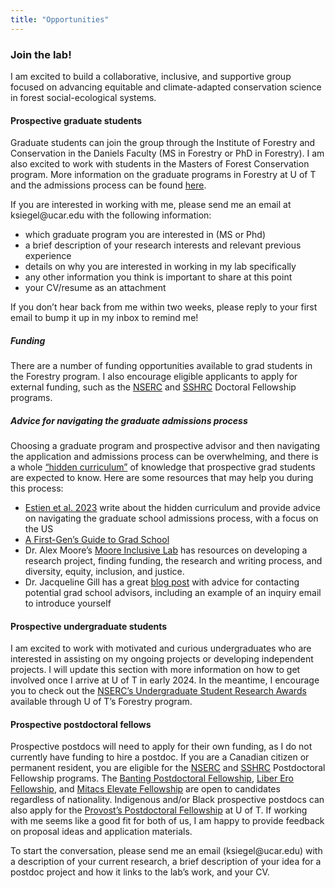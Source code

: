 ```yaml
---
title: "Opportunities"
---
```


### Join the lab!

I am excited to build a collaborative, inclusive, and supportive group focused on advancing equitable and climate-adapted conservation science in forest social-ecological systems. 

#### Prospective graduate students
Graduate students can join the group through the Institute of Forestry and Conservation in the Daniels Faculty (MS in Forestry or PhD in Forestry). I am also excited to work with students in the Masters of Forest Conservation program. More information on the graduate programs in Forestry at U of T and the admissions process can be found [here](https://academic.daniels.utoronto.ca/forestry/applications-and-admissions/). 

If you are interested in working with me, please send me an email at ksiegel@ucar.edu with the following information:  

- which graduate program you are interested in (MS or Phd)  
- a brief description of your research interests and relevant previous experience  
- details on why you are interested in working in my lab specifically  
- any other information you think is important to share at this point  
- your CV/resume as an attachment  

If you don't hear back from me within two weeks, please reply to your first email to bump it up in my inbox to remind me!  

##### Funding
There are a number of funding opportunities available to grad students in the Forestry program. I also encourage eligible applicants to apply for external funding, such as the [NSERC](https://www.nserc-crsng.gc.ca/students-etudiants/pg-cs/bellandpostgrad-belletsuperieures_eng.asp) and [SSHRC](https://www.sshrc-crsh.gc.ca/funding-financement/programs-programmes/fellowships/doctoral-doctorat-eng.aspx) Doctoral Fellowship programs.

##### Advice for navigating the graduate admissions process  
Choosing a graduate program and prospective advisor and then navigating the application and admissions process can be overwhelming, and there is a whole ["hidden curriculum"](https://www.psychologicalscience.org/observer/grad-hidden-curriculum) of knowledge that prospective grad students are expected to know. Here are some resources that may help you during this process:  

- [Estien et al. 2023](https://doi.org/10.1002/bes2.2029) write about the hidden curriculum and provide advice on navigating the graduate school admissions process, with a focus on the US  
- [A First-Gen's Guide to Grad School](https://first-gen-guide.com/resources/)  
- Dr. Alex Moore's [Moore Inclusive Lab](https://www.inclusiveconservationlab.com/resources) has resources on developing a research project, finding funding, the research and writing process, and diversity, equity, inclusion, and justice.  
- Dr. Jacqueline Gill has a great [blog post](https://contemplativemammoth.com/2013/04/08/so-you-want-to-go-to-grad-school-nail-the-inquiry-email/) with advice for contacting potential grad school advisors, including an example of an inquiry email to introduce yourself

#### Prospective undergraduate students  
I am excited to work with motivated and curious undergraduates who are interested in assisting on my ongoing projects or developing independent projects. I will update this section with more information on how to get involved once I arrive at U of T in early 2024. In the meantime, I encourage you to check out the [NSERC's Undergraduate Student Research Awards](https://academic.daniels.utoronto.ca/forestry/nserc-usra/) available through U of T's Forestry program.

#### Prospective postdoctoral fellows
Prospective postdocs will need to apply for their own funding, as I do not currently have funding to hire a postdoc. If you are a Canadian citizen or permanent resident, you are eligible for the [NSERC](https://www.nserc-crsng.gc.ca/students-etudiants/pd-np/pdf-bp_eng.asp) and [SSHRC](https://www.sshrc-crsh.gc.ca/funding-financement/programs-programmes/fellowships/postdoctoral-postdoctorale-eng.aspx) Postdoctoral Fellowship programs. The [Banting Postdoctoral Fellowship](https://banting.fellowships-bourses.gc.ca/en/home-accueil.html), [Liber Ero Fellowship](https://liberero.ca/), and [Mitacs Elevate Fellowship](https://www.mitacs.ca/en/programs#postdoc) are open to candidates regardless of nationality. Indigenous and/or Black prospective postdocs can also apply for the [Provost's Postdoctoral Fellowship](https://postdoc.sgs.utoronto.ca/provosts-postdoctoral-fellows/) at U of T. If working with me seems like a good fit for both of us, I am happy to provide feedback on proposal ideas and application materials.  

To start the conversation, please send me an email (ksiegel@ucar.edu) with a description of your current research, a brief description of your idea for a postdoc project and how it links to the lab's work, and your CV.